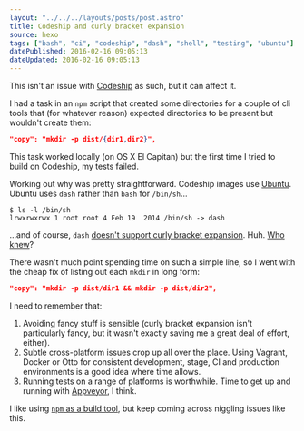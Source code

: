 ```yaml
---
layout: "../../../layouts/posts/post.astro"
title: Codeship and curly bracket expansion
source: hexo
tags: ["bash", "ci", "codeship", "dash", "shell", "testing", "ubuntu"]
datePublished: 2016-02-16 09:05:13
dateUpdated: 2016-02-16 09:05:13
---
```


This isn't an issue with [Codeship](https://codeship.com/) as such, but it can affect it.

I had a task in an `npm` script that created some directories for a couple of cli tools that (for whatever reason) expected directories to be present but wouldn't create them:

```json
"copy": "mkdir -p dist/{dir1,dir2}",
```

This task worked locally (on OS X El Capitan) but the first time I tried to build on Codeship, my tests failed.

Working out why was pretty straightforward. Codeship images use [Ubuntu](https://codeship.com/documentation/security/vm-and-Infrastructure/). Ubuntu uses `dash` rather than `bash` for `/bin/sh`…

```shell
$ ls -l /bin/sh
lrwxrwxrwx 1 root root 4 Feb 19  2014 /bin/sh -> dash
```

…and of course, `dash` [doesn't support curly bracket expansion](https://lwn.net/Articles/343924/). Huh. [Who knew](http://ubuntuforums.org/showthread.php?t=1535185)?

There wasn't much point spending time on such a simple line, so I went with the cheap fix of listing out each `mkdir` in long form:

```json
"copy": "mkdir -p dist/dir1 && mkdir -p dist/dir2",
```

I need to remember that:

1. Avoiding fancy stuff is sensible (curly bracket expansion isn't particularly fancy, but it wasn't exactly saving me a great deal of effort, either).
2. Subtle cross-platform issues crop up all over the place. Using Vagrant, Docker or Otto for consistent development, stage, CI and production environments is a good idea where time allows.
3. Running tests on a range of platforms is worthwhile. Time to get up and running with [Appveyor](http://www.appveyor.com/), I think.

I like using [`npm` as a build tool](http://blog.keithcirkel.co.uk/how-to-use-npm-as-a-build-tool/), but keep coming across niggling issues like this.
